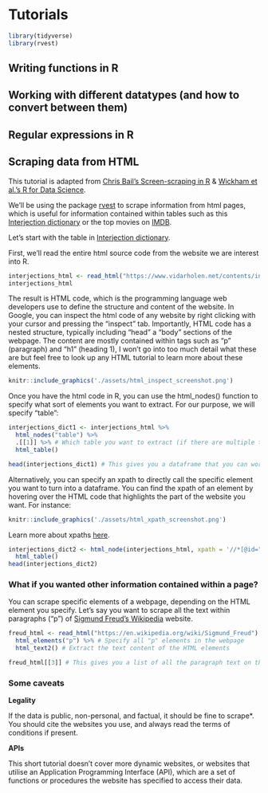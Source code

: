 # Tutorials 

```r
library(tidyverse)
library(rvest)
```


## Writing functions in R 




## Working with different datatypes (and how to convert between them)




## Regular expressions in R 




## Scraping data from HTML 

This tutorial is adapted from [Chris Bail's Screen-scraping in R](https://cbail.github.io/textasdata/screenscraping/rmarkdown/Screenscraping_in_R.html) & [Wickham et al.'s R for Data Science](https://r4ds.hadley.nz/webscraping). 

We'll be using the package [rvest](https://rvest.tidyverse.org/index.html) to scrape information from html pages, which is useful for information contained within tables such as this [Interjection dictionary](https://cran.r-project.org/web/packages/rvest/vignettes/rvest.html) or the top movies on [IMDB](https://www.imdb.com/chart/top/).

Let's start with the table in [Interjection dictionary](https://cran.r-project.org/web/packages/rvest/vignettes/rvest.html). 

First, we'll read the entire html source code from the website we are interest into R. 

```r
interjections_html <- read_html("https://www.vidarholen.net/contents/interjections/") # Reading the entire page into R 
interjections_html
```

The result is HTML code, which is the programming language web developers use to define the structure and content of the website. In Google, you can inspect the html code of any website by right clicking with your cursor and pressing the "inspect" tab. Importantly, HTML code has a nested structure, typically including "head" a "body" sections of the webpage. The content are mostly contained within tags such as "p" (paragraph) and "h1" (heading 1), I won't go into too much detail what these are but feel free to look up any HTML tutorial to learn more about these elements.

```r
knitr::include_graphics('./assets/html_inspect_screenshot.png')
```

Once you have the html code in R, you can use the html_nodes() function to specify what sort of elements you want to extract. For our purpose, we will specify "table":  

```r
interjections_dict1 <- interjections_html %>% 
  html_nodes("table") %>%
  .[[1]] %>% # Which table you want to extract (if there are multiple tables on a webpage)
  html_table()

head(interjections_dict1) # This gives you a dataframe that you can work with! 
```

Alternatively, you can specify an xpath to directly call the specific element you want to turn into a dataframe. You can find the xpath of an element by hovering over the HTML code that highlights the part of the website you want. For instance: 

```r
knitr::include_graphics('./assets/html_xpath_screenshot.png')
```

Learn more about xpaths [here](https://www.w3schools.com/xml/xpath_syntax.asp).

```r
interjections_dict2 <- html_node(interjections_html, xpath = '//*[@id="it"]') %>% 
  html_table()
head(interjections_dict2)
```

### What if you wanted other information contained within a page? 

You can scrape specific elements of a webpage, depending on the HTML element you specify. Let's say you want to scrape all the text within paragraphs ("p") of [Sigmund Freud's Wikipedia](https://en.wikipedia.org/wiki/Sigmund_Freud) website. 

```r
freud_html <- read_html("https://en.wikipedia.org/wiki/Sigmund_Freud") %>% # Reading the entire wiki page into R 
  html_elements("p") %>% # Specify all "p" elements in the webpage
  html_text2() # Extract the text content of the HTML elements 

freud_html[[3]] # This gives you a list of all the paragraph text on the webpage
```

### Some caveats 

<b> Legality </b>

If the data is public, non-personal, and factual, it should be fine to scrape*. You should cite the websites you use, and always read the terms of conditions if present. 

<b> APIs </b> 

This short tutorial doesn't cover more dynamic websites, or websites that utilise an Application Programming Interface (API), which are a set of functions or procedures the website has specified to access their data. 
